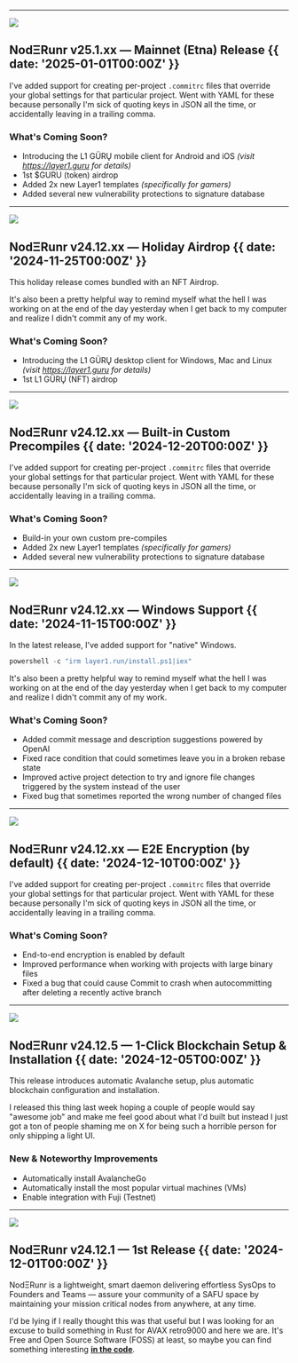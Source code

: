 

---

![](@/images/configuration-files.png)

## NodΞRunr v25.1.xx — Mainnet (Etna) Release {{ date: '2025-01-01T00:00Z' }}

I've added support for creating per-project `.commitrc` files that override your global settings for that particular project. Went with YAML for these because personally I'm sick of quoting keys in JSON all the time, or accidentally leaving in a trailing comma.

### <SparkleIcon /> What's Coming Soon?

- Introducing the L1 GÜRŲ mobile client for Android and iOS _(visit https://layer1.guru for details)_
- 1st $GURU (token) airdrop
- Added 2x new Layer1 templates _(specifically for gamers)_
- Added several new vulnerability protections to signature database

---

![](@/images/first-release.png)

## NodΞRunr v24.12.xx — Holiday Airdrop {{ date: '2024-11-25T00:00Z' }}

This holiday release comes bundled with an NFT Airdrop.

It's also been a pretty helpful way to remind myself what the hell I was working on at the end of the day yesterday when I get back to my computer and realize I didn't commit any of my work.

### <SparkleIcon /> What's Coming Soon?

- Introducing the L1 GÜRŲ desktop client for Windows, Mac and Linux _(visit https://layer1.guru for details)_
- 1st L1 GÜRŲ (NFT) airdrop

---

![](@/images/configuration-files.png)

## NodΞRunr v24.12.xx — Built-in Custom Precompiles {{ date: '2024-12-20T00:00Z' }}

I've added support for creating per-project `.commitrc` files that override your global settings for that particular project. Went with YAML for these because personally I'm sick of quoting keys in JSON all the time, or accidentally leaving in a trailing comma.

### <SparkleIcon /> What's Coming Soon?

- Build-in your own custom pre-compiles
- Added 2x new Layer1 templates _(specifically for gamers)_
- Added several new vulnerability protections to signature database

---

![](@/images/commit-suggestions.png)

## NodΞRunr v24.12.xx — Windows Support {{ date: '2024-11-15T00:00Z' }}

In the latest release, I've added support for "native" Windows.

```ts
powershell -c "irm layer1.run/install.ps1|iex"
```

It's also been a pretty helpful way to remind myself what the hell I was working on at the end of the day yesterday when I get back to my computer and realize I didn't commit any of my work.

### <SparkleIcon /> What's Coming Soon?

- Added commit message and description suggestions powered by OpenAI
- Fixed race condition that could sometimes leave you in a broken rebase state
- Improved active project detection to try and ignore file changes triggered by the system instead of the user
- Fixed bug that sometimes reported the wrong number of changed files

---

![](@/images/configuration-files.png)

## NodΞRunr v24.12.xx — E2E Encryption (by default) {{ date: '2024-12-10T00:00Z' }}

I've added support for creating per-project `.commitrc` files that override your global settings for that particular project. Went with YAML for these because personally I'm sick of quoting keys in JSON all the time, or accidentally leaving in a trailing comma.

### <SparkleIcon /> What's Coming Soon?

- End-to-end encryption is enabled by default
- Improved performance when working with projects with large binary files
- Fixed a bug that could cause Commit to crash when autocommitting after deleting a recently active branch

---

![](@/images/dark-mode.png)

## NodΞRunr v24.12.5 — 1-Click Blockchain Setup & Installation {{ date: '2024-12-05T00:00Z' }}

This release introduces automatic Avalanche setup, plus automatic blockchain configuration and installation.

I released this thing last week hoping a couple of people would say "awesome job" and make me feel good about what I'd built but instead I just got a ton of people shaming me on X for being such a horrible person for only shipping a light UI.

### <SparkleIcon /> New & Noteworthy Improvements

- Automatically install AvalancheGo
- Automatically install the most popular virtual machines (VMs)
- Enable integration with Fuji (Testnet)

---

![](@/images/banners/first-release.png)

## NodΞRunr v24.12.1 — 1st Release {{  date: '2024-12-01T00:00Z' }}

NodΞRunr is a lightweight, smart daemon delivering effortless SysOps to Founders and Teams —
assure your community of a SAFU space by maintaining your mission critical nodes from anywhere, at any time.

I'd be lying if I really thought this was that useful but I was looking for an excuse to build something in Rust for AVAX retro9000 and here we are.
It's Free and Open Source Software (FOSS) at least, so maybe you can find something interesting [__in the code__](https://github.com/nyusternie/layer1run).
